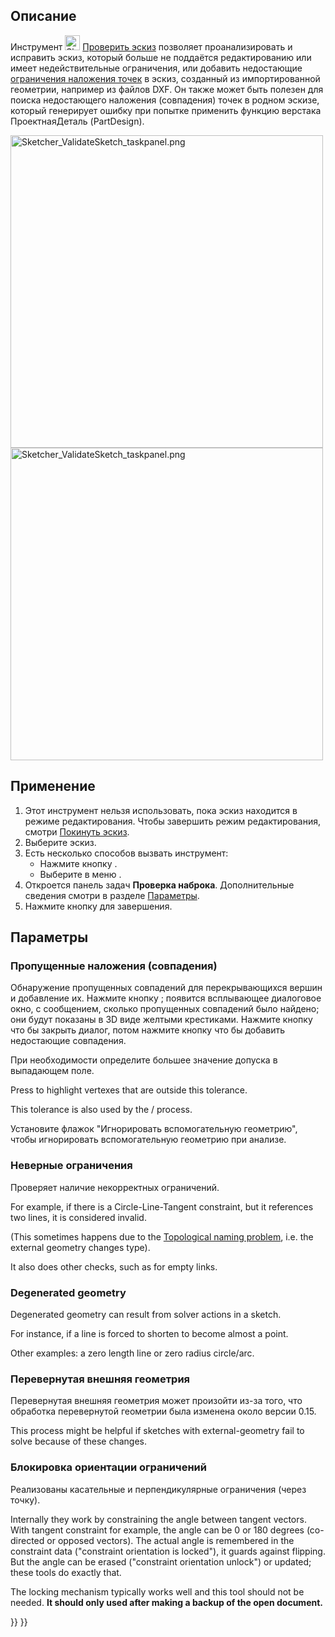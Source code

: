 <languages/>

{{Docnav/ru
|[[Sketcher_ReorientSketch/ru|Переориентировать эскиз]]
|[[Sketcher_MergeSketches/ru|Объединить эскизы]]
|[[Sketcher_Workbench/ru|Скетчер]]
|IconL=Sketcher_ReorientSketch.svg
|IconR=Sketcher MergeSketch.svg‎
|IconC=Workbench_Sketcher.svg
}}

{{GuiCommand/ru
|Name/ru=Проверить эскиз
|Name=Sketcher ValidateSketch
|MenuLocation=Эскиз → Проверить эскиз...
|Workbenches=[[Sketcher_Workbench/ru|Скетчер]], </br>[[PartDesign_Workbench/ru|ПроектнаяДеталь (PartDesign)]]
|SeeAlso=[[Sketcher_ConstrainCoincident/ru|Скетчер Ограничение Наложения точек]]
}}

<span id="Description"></span>
== Описание ==

Инструмент [[Image:Sketcher_ValidateSketch.svg|24px]] [[Sketcher_ValidateSketch/ru|Проверить эскиз]] позволяет проанализировать и исправить эскиз, который больше не поддаётся редактированию или имеет недействительные ограничения, или добавить недостающие [[Sketcher_ConstrainCoincident/ru|ограничения наложения точек]] в эскиз, созданный из импортированной геометрии, например из файлов DXF. Он также может быть полезен для поиска недостающего наложения (совпадения) точек в родном эскизе, который генерирует ошибку при попытке применить функцию верстака ПроектнаяДеталь (PartDesign).

[[File:Sketcher_ValidateSketch_taskpanel.png|x500px]]
[[File:Sketcher_ValidateSketch_taskpanel.png|x500px]]
</br>
{{Caption|Панель задач проверки эскиза в Скетчере}}

<span id="Usage"></span>
== Применение ==

# Этот инструмент нельзя использовать, пока эскиз находится в режиме редактирования. Чтобы завершить режим редактирования, смотри [[Sketcher_LeaveSketch/ru|Покинуть эскиз]].
# Выберите эскиз.
# Есть несколько способов вызвать инструмент:
#* Нажмите кнопку {{Button|[[Image:Sketcher_ValidateSketch.svg|16px]] [[Sketcher_ValidateSketch/ru|Проверить эскиз...]]}}.
#* Выберите в меню {{MenuCommand|Эскиз → [[Image:Sketcher_ValidateSketch.svg|16px]] Проверить эскиз...}}.
# Откроется панель задач '''Проверка наброка'''. Дополнительные сведения смотри в разделе [[#Options|Параметры]].
# Нажмите кнопку {{Button|Закрыть}} для завершения.

<span id="Options"></span>
== Параметры ==

<span id="Missing_coincidences"></span>
=== Пропущенные наложения (совпадения) ===

Обнаружение пропущенных совпадений для перекрывающихся вершин и добавление их. Нажмите кнопку {{Button|Найти}}; появится всплывающее диалоговое окно, с сообщением, сколько пропущенных совпадений было найдено; они будут показаны в 3D виде желтыми крестиками. Нажмите кнопку {{Button|OK}} что бы закрыть диалог, потом нажмите кнопку {{Button|Исправить}} что бы добавить недостающие совпадения.

При необходимости определите большее значение допуска в выпадающем поле.

Press {{Button|Highlight troublesome vertexes}} to highlight vertexes that are outside this tolerance.

This tolerance is also used by the {{Button|Find}}/{{Button|Fix}} process.

Установите флажок "Игнорировать вспомогательную геометрию", чтобы игнорировать вспомогательную геометрию при анализе.

<span id="Invalid_constraints"></span>
===Неверные ограничения===

Проверяет наличие некорректных ограничений.

For example, if there is a Circle-Line-Tangent constraint, but it references two lines, it is considered invalid.

(This sometimes happens due to the [[Topological_naming_problem|Topological naming problem]], i.e. the external geometry changes type).

It also does other checks, such as for empty links.

===Degenerated geometry===

Degenerated geometry can result from solver actions in a sketch.

For instance, if a line is forced to shorten to become almost a point.

Other examples: a zero length line or zero radius circle/arc.

<span id="Reversed_external_geometry"></span>
===Перевернутая внешняя геометрия===

Перевернутая внешняя геометрия может произойти из-за того, что обработка перевернутой геометрии была изменена около версии 0.15.

This process might be helpful if sketches with external-geometry fail to solve because of these changes.

<span id="Constraint_orientation_locking"></span>
===Блокировка ориентации ограничений===

Реализованы касательные и перпендикулярные ограничения (через точку).

Internally they work by constraining the angle between tangent vectors. With tangent constraint for example, the angle can be 0 or 180 degrees (co-directed or opposed vectors). The actual angle is remembered in the constraint data ("constraint orientation is locked"), it guards against flipping. But the angle can be erased ("constraint orientation unlock") or updated; these tools do exactly that. 

The locking mechanism typically works well and this tool should not be needed. '''It should only used after making a backup of the open document.'''


{{Docnav/ru
|[[Sketcher_ReorientSketch/ru|Переориентировать эскиз]]
|[[Sketcher_MergeSketches/ru|Объединить эскизы]]
|[[Sketcher_Workbench/ru|Скетчер]]
|IconL=Sketcher_ReorientSketch.svg
|IconR=Sketcher MergeSketch.svg‎
|IconC=Workbench_Sketcher.svg
}}

{{Sketcher Tools navi{{#translation:}}}}
{{Userdocnavi{{#translation:}}}}
{{clear}}